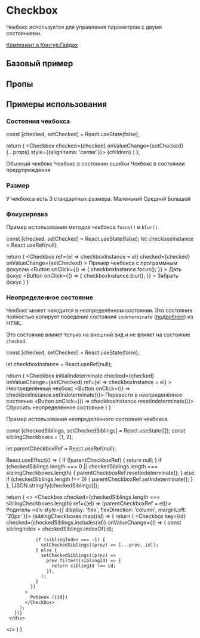 

<Meta of={CheckboxStories} />

# Checkbox
Чекбокс используется для управления параметром с двумя состояниями.

[Компонент в Контур.Гайдах](https://guides.kontur.ru/components/selection-elements/checkbox/)

## Базовый пример
<Primary />

## Пропы
<Controls />

## Примеры использования

### Состояния чекбокса
  const [checked, setChecked] = React.useState(false);

  return (
    <Checkbox checked={checked} onValueChange={setChecked} {...props} style={{alignItems: 'center'}}>
      {children}
    </Checkbox>
  )
};

<Canvas>
  <Gapped vertical>
    <CheckboxWithState>
      Обычный чекбокс
    </CheckboxWithState>
    <CheckboxWithState error>
      Чекбокс в состоянии ошибки
    </CheckboxWithState>
    <CheckboxWithState warning>
      Чекбокс в состоянии предупреждения
    </CheckboxWithState>
  </Gapped>
</Canvas>

### Размер
У чекбокса есть 3 стандартных размера.
<Canvas>
  <Gapped>
    <CheckboxWithState size="small">
      Маленький
    </CheckboxWithState>
    <CheckboxWithState size="medium">
      Средний
    </CheckboxWithState>
    <CheckboxWithState size="large">
      Большой
    </CheckboxWithState>
  </Gapped>
</Canvas>

### Фокусировка
Пример использования методов чекбокса `focus()` и `blur()`.

  const [checked, setChecked] = React.useState(false);
  let checkboxInstance = React.useRef(null);

  return (
    <Gapped vertical>
      <Checkbox
        ref={el => checkboxInstance = el}
        checked={checked}
        onValueChange={setChecked}
      >
        Пример чекбокса с программным фокусом
      </Checkbox>
      <Gapped gap={12}>
        <Button
          onClick={() => {
            checkboxInstance.focus();
          }}
        >
          Дать фокус
        </Button>
        <Button
          onClick={() => {
            checkboxInstance.blur();
          }}
        >
          Забрать фокус
        </Button>
      </Gapped>
    </Gapped>
  )
}

<Canvas>
    <CheckboxFocusedSwitcher />
</Canvas>

### Неопределенное состояние
Чекбокс может находится в неопределённом состоянии.
Это состояние полностью копирует поведение состояния `indeterminate` ([подробнее](https://developer.mozilla.org/en-US/docs/Web/HTML/Element/input/checkbox#indeterminate_state_checkboxes)) из HTML.

Это состояние влияет только на внешний вид и не влияет на состояние `checked`.

  const [checked, setChecked] = React.useState(false);

  let checkboxInstance = React.useRef(null);

  return (
    <Gapped vertical>
      <Checkbox
        initialIndeterminate
        checked={checked}
        onValueChange={setChecked}
        ref={el => checkboxInstance = el}
      >
        Неопределённый чекбокс
      </Checkbox>
      <Gapped>
        <Button onClick={() => checkboxInstance.setIndeterminate()}>
          Перевести в неопределённое состояние
        </Button>
        <Button onClick={() => checkboxInstance.resetIndeterminate()}>
          Сбросить неопределённое состояние
        </Button>
      </Gapped>
    </Gapped>
  )
}

<Canvas>
  <CheckboxIndeterminateSwitcher />
</Canvas>

Пример использования неопределённого состояния чекбокса.

  const [checkedSiblings, setCheckedSiblings] = React.useState([]);
  const siblingCheckboxes = [1, 2];

  let parentCheckboxRef = React.useRef(null);

  React.useEffect(() => {
    if (!parentCheckboxRef) {
      return null;
    }
    if (checkedSiblings.length === 0 || checkedSiblings.length === siblingCheckboxes.length) {
      parentCheckboxRef.resetIndeterminate();
    } else if (checkedSiblings.length !== 0) {
      parentCheckboxRef.setIndeterminate();
    }
  }, [JSON.stringify(checkedSiblings)]);

  return (
   <>
     <Checkbox checked={checkedSiblings.length === siblingCheckboxes.length} ref={(el) => (parentCheckboxRef = el)}>
       Родитель
     </Checkbox>
     <div style={{ display: 'flex', flexDirection: 'column', marginLeft: '20px' }}>
       {siblingCheckboxes.map((id) => {
         return (
           <Checkbox
             key={id}
             checked={checkedSiblings.includes(id)}
             onValueChange={() => {
               const siblingIndex = checkedSiblings.indexOf(id);

               if (siblingIndex === -1) {
                 setCheckedSiblings((prev) => [...prev, id]);
               } else {
                 setCheckedSiblings((prev) =>
                   prev.filter((siblingId) => {
                     return siblingId !== id;
                   }),
                 );
               }
             }}
           >
             Ребёнок ({id})
           </Checkbox>
         );
       })}
     </div>
   </>
  )
}

<Canvas>
  <CheckboxIndeterminateExample />
</Canvas>
